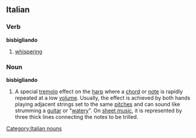 ==Italian==

===Verb===
'''bisbigliando'''

# {{gerund of|[[bisbigliare#Italian|bisbigliare]]|lang=it}} [[whispering]]

===Noun===
'''bisbigliando'''

# {{context|music}} A special [[tremolo]] effect on the [[harp]] where a [[chord]] or [[note]] is rapidly repeated at a low [[volume]]. Usually, the effect is achieved by both hands playing adjacent strings set to the same [[pitch]]es and can sound like strumming a [[guitar]] or "[[watery]]". On [[sheet music]], it is represented by three thick lines connecting the notes to be trilled.

[[Category:Italian nouns]]